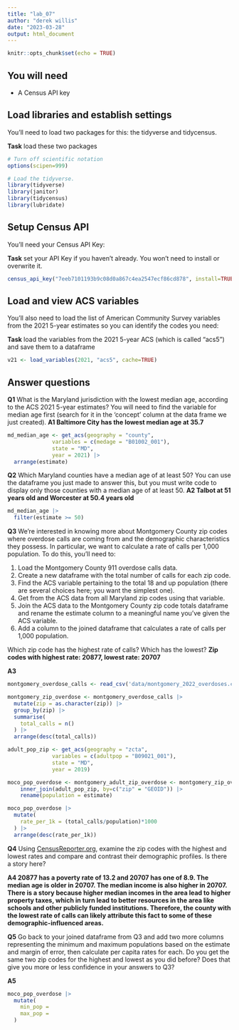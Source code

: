 ```yaml
---
title: "lab_07"
author: "derek willis"
date: "2023-03-28"
output: html_document
---
```


```r
knitr::opts_chunk$set(echo = TRUE)
```

## You will need

-   A Census API key

## Load libraries and establish settings

You'll need to load two packages for this: the tidyverse and tidycensus.

**Task** load these two packages

```r
# Turn off scientific notation
options(scipen=999)

# Load the tidyverse.
library(tidyverse)
library(janitor)
library(tidycensus)
library(lubridate)
```

## Setup Census API

You'll need your Census API Key:

**Task** set your API Key if you haven't already. You won't need to install or overwrite it.

```r
census_api_key("7eeb7101193b9c08d0a867c4ea2547ecf86cd878", install=TRUE, overwrite=TRUE)
```

## Load and view ACS variables

You'll also need to load the list of American Community Survey variables from the 2021 5-year estimates so you can identify the codes you need:

**Task** load the variables from the 2021 5-year ACS (which is called "acs5") and save them to a dataframe

```r
v21 <- load_variables(2021, "acs5", cache=TRUE)
```

## Answer questions

**Q1** What is the Maryland jurisdiction with the lowest median age, according to the ACS 2021 5-year estimates? You will need to find the variable for median age first (search for it in the 'concept' column at the data frame we just created). **A1 Baltimore City has the lowest median age at 35.7**

```r
md_median_age <- get_acs(geography = "county",
              variables = c(medage = "B01002_001"),
              state = "MD",
              year = 2021) |>
  arrange(estimate)
```

**Q2** Which Maryland counties have a median age of at least 50? You can use the dataframe you just made to answer this, but you must write code to display only those counties with a median age of at least 50. **A2 Talbot at 51 years old and Worcester at 50.4 years old**

```r
md_median_age |>
  filter(estimate >= 50)
```

**Q3** We're interested in knowing more about Montgomery County zip codes where overdose calls are coming from and the demographic characteristics they possess. In particular, we want to calculate a rate of calls per 1,000 population. To do this, you'll need to:

1.  Load the Montgomery County 911 overdose calls data.
2.  Create a new dataframe with the total number of calls for each zip code.
3.  Find the ACS variable pertaining to the total 18 and up population (there are several choices here; you want the simplest one).
4.  Get from the ACS data from all Maryland zip codes using that variable.
5.  Join the ACS data to the Montgomery County zip code totals dataframe and rename the estimate column to a meaningful name you've given the ACS variable.
6.  Add a column to the joined dataframe that calculates a rate of calls per 1,000 population.

Which zip code has the highest rate of calls? Which has the lowest? **Zip codes with highest rate: 20877, lowest rate: 20707**

**A3**

```r
montgomery_overdose_calls <- read_csv('data/montgomery_2022_overdoses.csv')

montgomery_zip_overdose <- montgomery_overdose_calls |>
  mutate(zip = as.character(zip)) |>
  group_by(zip) |>
  summarise(
    total_calls = n()
  ) |>
  arrange(desc(total_calls))

adult_pop_zip <- get_acs(geography = "zcta",
              variables = c(adultpop = "B09021_001"),
              state = "MD",
              year = 2019) 

moco_pop_overdose <- montgomery_adult_zip_overdose <- montgomery_zip_overdose |>
    inner_join(adult_pop_zip, by=c("zip" = "GEOID")) |>
    rename(population = estimate)

moco_pop_overdose |>
  mutate(
    rate_per_1k = (total_calls/population)*1000
  ) |>
  arrange(desc(rate_per_1k))

```

**Q4** Using [CensusReporter.org](https://censusreporter.org/), examine the zip codes with the highest and lowest rates and compare and contrast their demographic profiles. Is there a story here?

**A4 20877 has a poverty rate of 13.2 and 20707 has one of 8.9. The median age is older in 20707. The median income is also higher in 20707. There is a story because higher median incomes in the area lead to higher property taxes, which in turn lead to better resources in the area like schools and other publicly funded institutions. Therefore, the county with the lowest rate of calls can likely attribute this fact to some of these demographic-influenced areas.**

**Q5** Go back to your joined dataframe from Q3 and add two more columns representing the minimum and maximum populations based on the estimate and margin of error, then calculate per capita rates for each. Do you get the same two zip codes for the highest and lowest as you did before? Does that give you more or less confidence in your answers to Q3?

**A5**

```r
moco_pop_overdose |>
  mutate(
    min_pop = 
    max_pop = 
  ) 
```

